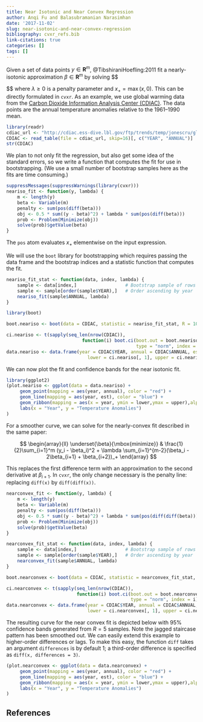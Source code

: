 ```yaml
---
title: Near Isotonic and Near Convex Regression
author: Anqi Fu and Balasubramanian Narasimhan
date: '2017-11-02'
slug: near-isotonic-and-near-convex-regression
bibliography: cvxr_refs.bib
link-citations: true
categories: []
tags: []
---
```


Given a set of data points $y \in {\mathbf R}^m$,
@TibshiraniHoefling:2011 fit a nearly-isotonic approximation $\beta
\in {\mathbf R}^m$ by solving
$$
\begin{array}{ll}

\underset{\beta}{\mbox{minimize}} & \frac{1}{2}\sum_{i=1}^m (y_i -
\beta_i)^2 + \lambda \sum_{i=1}^{m-1}(\beta_i - \beta_{i+1})_+,

\end{array}
$$
where $\lambda \geq 0$ is a penalty parameter and $x_+
=\max(x,0)$. This can be directly formulated in `cvxr`.  As an
example, we use global warming data from
the
[Carbon Dioxide Information Analysis Center (CDIAC)](http://cdiac.ess-dive.lbl.gov/ftp/trends/temp/jonescru/). The
data points are the annual temperature anomalies relative to the
1961--1990 mean.

```r
library(readr)
cdiac_url <- "http://cdiac.ess-dive.lbl.gov/ftp/trends/temp/jonescru/global.txt"
CDIAC <- read_table(file = cdiac_url, skip=16)[, c("YEAR", "ANNUAL")]
str(CDIAC)
```

We plan to not only fit the regression, but also get some idea of the
standard errors, so we write a function that computes the fit for use
in bootstrapping. (We use a small number of bootstrap samples here as
the fits are time consuming.)

```r
suppressMessages(suppressWarnings(library(cvxr)))
neariso_fit <- function(y, lambda) {
    m <- length(y)
    beta <- Variable(m)
    penalty <- sum(pos(diff(beta)))
    obj <- 0.5 * sum((y - beta)^2) + lambda * sum(pos(diff(beta)))
    prob <- Problem(Minimize(obj))
    solve(prob)$getValue(beta)
}
```
The `pos` atom evaluates $x_+$ elementwise on the input expression.

We will use the `boot` library for bootstrapping which requires
passing the data frame and the bootstrap indices and a statistic
function that computes the fit.

```r
neariso_fit_stat <- function(data, index, lambda) {
    sample <- data[index,]                  # Bootstrap sample of rows
    sample <- sample[order(sample$YEAR),]   # Order ascending by year
    neariso_fit(sample$ANNUAL, lambda)
}
```

```r
library(boot)

boot.neariso <- boot(data = CDIAC, statistic = neariso_fit_stat, R = 10, lambda = 0.44)

ci.neariso <- t(sapply(seq_len(nrow(CDIAC)),
                            function(i) boot.ci(boot.out = boot.neariso, conf = 0.95,
                                                type = "norm", index = i)$normal[-1]))
data.neariso <- data.frame(year = CDIAC$YEAR, annual = CDIAC$ANNUAL, est = boot.neariso$t0,
                              lower = ci.neariso[, 1], upper = ci.neariso[, 2])
```

We can now plot the fit and confidence bands for the near isotonic
fit. 

```r
library(ggplot2)
(plot.neariso <- ggplot(data = data.neariso) +
     geom_point(mapping = aes(year, annual), color = "red") +
     geom_line(mapping = aes(year, est), color = "blue") +
     geom_ribbon(mapping = aes(x = year, ymin = lower,ymax = upper),alpha=0.3) +
     labs(x = "Year", y = "Temperature Anomalies")
)
```

For a smoother curve, we can solve for the nearly-convex fit described
in the same paper: 

$$
\begin{array}{ll}
\underset{\beta}{\mbox{minimize}} & \frac{1}{2}\sum_{i=1}^m (y_i -
\beta_i)^2 + \lambda \sum_{i=1}^{m-2}(\beta_i - 2\beta_{i+1} +
\beta_{i+2})_+ \end{array} 
$$

This replaces the first difference term with an approximation to the
second derivative at $\beta_{i+1}$. In `cvxr`, the only change
necessary is the penalty line: replacing `diff(x)` by `diff(diff(x))`.

```r
nearconvex_fit <- function(y, lambda) {
    m <- length(y)
    beta <- Variable(m)
    penalty <- sum(pos(diff(beta)))
    obj <- 0.5 * sum((y - beta)^2) + lambda * sum(pos(diff(diff(beta))))
    prob <- Problem(Minimize(obj))
    solve(prob)$getValue(beta)
}

nearconvex_fit_stat <- function(data, index, lambda) {
    sample <- data[index,]                  # Bootstrap sample of rows
    sample <- sample[order(sample$YEAR),]   # Order ascending by year
    nearconvex_fit(sample$ANNUAL, lambda)
}

boot.nearconvex <- boot(data = CDIAC, statistic = nearconvex_fit_stat, R = 5, lambda = 0.44)

ci.nearconvex <- t(sapply(seq_len(nrow(CDIAC)),
                          function(i) boot.ci(boot.out = boot.nearconvex, conf = 0.95,
                                              type = "norm", index = i)$normal[-1]))
data.nearconvex <- data.frame(year = CDIAC$YEAR, annual = CDIAC$ANNUAL, est = boot.nearconvex$t0,
                              lower = ci.nearconvex[, 1], upper = ci.nearconvex[, 2])

```

The resulting curve for the near convex fit is depicted below with
95\% confidence bands generated from $R = 5$ samples. Note the jagged
staircase pattern has been smoothed out. We can easily extend this
example to higher-order differences or lags. To make this easy, the function `diff` takes
an argument `differences` is by default 1; a third-order difference is
specified as `diff(x, differences = 3)`.

```r
(plot.nearconvex <- ggplot(data = data.nearconvex) +
     geom_point(mapping = aes(year, annual), color = "red") +
     geom_line(mapping = aes(year, est), color = "blue") +
     geom_ribbon(mapping = aes(x = year, ymin = lower,ymax = upper),alpha=0.3) +
     labs(x = "Year", y = "Temperature Anomalies")
)
```

## References
